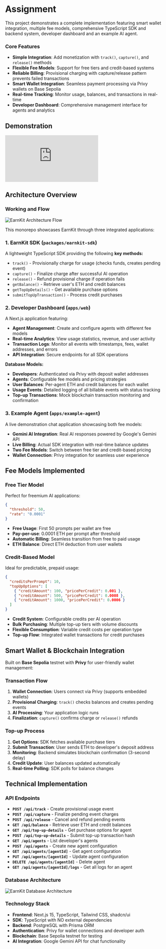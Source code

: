 # Assignment

This project demonstrates a complete implementation featuring smart wallet integration, multiple fee models, comprehensive TypeScript SDK and backend system, developer dashboard and an example AI agent.

### Core Features

- **Simple Integration**: Add monetization with `track()`, `capture()`, and `release()` methods
- **Flexible Fee Models**: Support for free tiers and credit-based systems
- **Reliable Billing**: Provisional charging with capture/release pattern prevents failed transactions
- **Smart Wallet Integration**: Seamless payment processing via Privy wallets on Base Sepolia
- **Real-time Tracking**: Monitor usage, balances, and transactions in real-time
- **Developer Dashboard**: Comprehensive management interface for agents and analytics

## Demonstration

<div className="my-8 px-4">
	<div className="relative w-full aspect-video max-w-4xl mx-auto">
		<iframe
			className="absolute inset-0 w-full h-full rounded-lg"
			src="https://www.youtube.com/embed/n9J55u1sCag"
			title="YouTube Video"
			frameBorder="0"
			allow="accelerometer; autoplay; clipboard-write; encrypted-media; gyroscope; picture-in-picture"
			allowFullScreen
		></iframe>
	</div>
</div>

## Architecture Overview

### Working and Flow

![EarnKit Architecture Flow](/ea-flow.svg)

This monorepo showcases EarnKit through three integrated applications:

### 1. EarnKit SDK (`packages/earnkit-sdk`)

A lightweight TypeScript SDK providing the following **key methods:**

- `track()` - Provisionally charge for usage (checks funds, creates pending event)
- `capture()` - Finalize charge after successful AI operation
- `release()` - Refund provisional charge if operation fails
- `getBalance()` - Retrieve user's ETH and credit balances
- `getTopUpDetails()` - Get available purchase options
- `submitTopUpTransaction()` - Process credit purchases

### 2. Developer Dashboard (`apps/web`)

A Next.js application featuring:

- **Agent Management**: Create and configure agents with different fee models
- **Real-time Analytics**: View usage statistics, revenue, and user activity
- **Transaction Logs**: Monitor all events with timestamps, fees, wallet addresses, and errors
- **API Integration**: Secure endpoints for all SDK operations

**Database Models:**
- **Developers**: Authenticated via Privy with deposit wallet addresses
- **Agents**: Configurable fee models and pricing strategies
- **User Balances**: Per-agent ETH and credit balances for each wallet
- **Usage Events**: Detailed logging of all billable events with status tracking
- **Top-up Transactions**: Mock blockchain transaction monitoring and confirmation

### 3. Example Agent (`apps/example-agent`)

A live demonstration chat application showcasing both fee models:

- **Gemini AI Integration**: Real AI responses powered by Google's Gemini API
- **Live Billing**: Actual SDK integration with real-time balance updates
- **Two Fee Models**: Switch between free tier and credit-based pricing
- **Wallet Connection**: Privy integration for seamless user experience

## Fee Models Implemented

### Free Tier Model

Perfect for freemium AI applications:

```json
{
  "threshold": 50,
  "rate": "0.0001"
}
```

- **Free Usage**: First 50 prompts per wallet are free
- **Pay-per-use**: 0.0001 ETH per prompt after threshold
- **Automatic Billing**: Seamless transition from free to paid usage
- **ETH Balance**: Direct ETH deduction from user wallets

### Credit-Based Model

Ideal for predictable, prepaid usage:

```json
{
  "creditsPerPrompt": 10,
  "topUpOptions": [
    { "creditAmount": 100, "pricePerCredit": 0.001 },
    { "creditAmount": 500, "pricePerCredit": 0.0008 },
    { "creditAmount": 1000, "pricePerCredit": 0.0006 }
  ]
}
```

- **Credit System**: Configurable credits per AI operation
- **Bulk Purchasing**: Multiple top-up tiers with volume discounts
- **Flexible Consumption**: Variable credit costs per operation type
- **Top-up Flow**: Integrated wallet transactions for credit purchases

## Smart Wallet & Blockchain Integration

Built on **Base Sepolia** testnet with **Privy** for user-friendly wallet management:

### Transaction Flow
1. **Wallet Connection**: Users connect via Privy (supports embedded wallets)
2. **Provisional Charging**: `track()` checks balances and creates pending events
3. **AI Processing**: Your application logic runs
4. **Finalization**: `capture()` confirms charge or `release()` refunds

### Top-up Process
1. **Get Options**: SDK fetches available purchase tiers
2. **Submit Transaction**: User sends ETH to developer's deposit address
3. **Monitoring**: Backend simulates blockchain confirmation (3-second delay)
4. **Credit Update**: User balances updated automatically
5. **Real-time Polling**: SDK polls for balance changes

## Technical Implementation

### API Endpoints

- **`POST /api/track`** - Create provisional usage event
- **`POST /api/capture`** - Finalize pending event charges
- **`POST /api/release`** - Cancel and refund pending events
- **`GET /api/balance`** - Retrieve user ETH and credit balances
- **`GET /api/top-up-details`** - Get purchase options for agent
- **`POST /api/top-up-details`** - Submit top-up transaction hash
- **`GET /api/agents`** - List developer's agents
- **`POST /api/agents`** - Create new agent configuration
- **`GET /api/agents/[agentId]`** - Get agent configuration
- **`PUT /api/agents/[agentId]`** - Update agent configuration
- **`DELETE /api/agents/[agentId]`** - Delete agent
- **`GET /api/agents/[agentId]/logs`** - Get all logs for an agent

### Database Architecture

![EarnKit Database Architecture](/ea-db.svg)

### Technology Stack

- **Frontend**: Next.js 15, TypeScript, Tailwind CSS, shadcn/ui
- **SDK**: TypeScript with NO external dependencies
- **Backend**: PostgreSQL with Prisma ORM
- **Authentication**: Privy for wallet connections and developer auth
- **Blockchain**: Base Sepolia testnet for testing
- **AI Integration**: Google Gemini API for chat functionality
